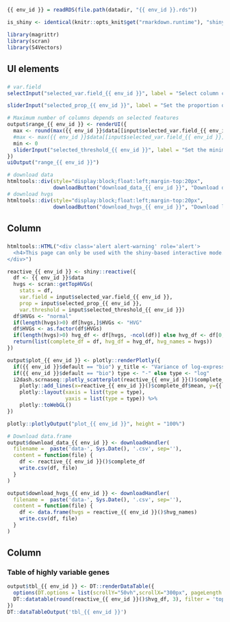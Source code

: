 
<!-- Page created on  2019-12-16 15:16:10  -->

```r
{{ env_id }} = readRDS(file.path(datadir, "{{ env_id }}.rds"))

is_shiny <- identical(knitr::opts_knit$get("rmarkdown.runtime"), "shiny")

library(magrittr)
library(scran)
library(S4Vectors)
```

UI elements {.sidebar}
-------------------------------------
    
###

```r
# var.field
selectInput("selected_var.field_{{ env_id }}", label = "Select column containing the relevant metric of variation:", choices = colnames({{ env_id }}$data), selected = {{ env_id }}$default)

sliderInput("selected_prop_{{ env_id }}", label = "Set the proportion of genes to report as HVGs:", min = 0, max = 1, value = 0.1, step = 0.01)

# Maximum number of columns depends on selected features
output$range_{{ env_id }} <- renderUI({
  max <- round(max({{ env_id }}$data[[input$selected_var.field_{{ env_id }}]], na.rm = TRUE), 1)
  #max <- max({{ env_id }}$data[[input$selected_var.field_{{ env_id }}]])
  min <- 0
  sliderInput("selected_threshold_{{ env_id }}", label = "Set the minimum threshold on the metric of variation:", value = 0, min = min, max = max)
})
uiOutput("range_{{ env_id }}")

# download data
htmltools::div(style="display:block;float:left;margin-top:20px",
               downloadButton("download_data_{{ env_id }}", "Download data"))
# download hvgs
htmltools::div(style="display:block;float:left;margin-top:20px",
               downloadButton("download_hvgs_{{ env_id }}", "Download list of HVGs"))
```

Column
-------------------------------------
    
### 

```r
htmltools::HTML("<div class='alert alert-warning' role='alert'>
  <h4>This page can only be used with the shiny-based interactive mode.</h4>
</div>")
```

```r
reactive_{{ env_id }} <- shiny::reactive({
  df <- {{ env_id }}$data
  hvgs <- scran::getTopHVGs(
    stats = df,
    var.field = input$selected_var.field_{{ env_id }},
    prop = input$selected_prop_{{ env_id }},
    var.threshold = input$selected_threshold_{{ env_id }})
  df$HVGs <- "normal"
  if(length(hvgs)>0) df[hvgs,]$HVGs <- "HVG"
  df$HVGs <- as.factor(df$HVGs)
  if(length(hvgs)>0) hvg_df <- df[hvgs, -ncol(df)] else hvg_df <- df[0, -ncol(df)]
  return(list(complete_df = df, hvg_df = hvg_df, hvg_names = hvgs))
})

output$plot_{{ env_id }} <- plotly::renderPlotly({
  if({{ env_id }}$default == "bio") y_title <- "Variance of log-expression" else y_title <- "Squared coefficient of variation (CV^2)"
  if({{ env_id }}$default == "bio") type <- "-" else type <- "log"
  i2dash.scrnaseq::plotly_scatterplot(reactive_{{ env_id }}()$complete_df, x = ~mean, y = ~total, color = ~HVGs, text = names({{ env_id }}$fit$mean), y_title = y_title, x_title = "Mean of log-expression", type = "scatter", colors = c("normal" = "#28BBD7", "HVG" = "#ED90A4"), mode = "markers") %>%
    plotly::add_lines(x=reactive_{{ env_id }}()$complete_df$mean, y={{ env_id }}$fit$trend(reactive_{{ env_id }}()$complete_df$mean), type = 'scatter', mode = 'lines', name = "trendline", inherit = F, color = I('red')) %>% 
    plotly::layout(xaxis = list(type = type),
                   yaxis = list(type = type)) %>%
    plotly::toWebGL()
})

plotly::plotlyOutput("plot_{{ env_id }}", height = "100%")

# Download data.frame
output$download_data_{{ env_id }} <- downloadHandler(
  filename =  paste('data-', Sys.Date(), '.csv', sep=''),
  content = function(file) {
    df <- reactive_{{ env_id }}()$complete_df
    write.csv(df, file)
  }
)

output$download_hvgs_{{ env_id }} <- downloadHandler(
  filename =  paste('data-', Sys.Date(), '.csv', sep=''),
  content = function(file) {
    df <- data.frame(hvgs = reactive_{{ env_id }}()$hvg_names)
    write.csv(df, file)
  }
)
```

Column
-------------------------------------

### Table of highly variable genes

```r
output$tbl_{{ env_id }} <- DT::renderDataTable({
  options(DT.options = list(scrollY="50vh",scrollX="300px", pageLength = 100, autoWidth = TRUE))
  DT::datatable(round(reactive_{{ env_id }}()$hvg_df, 3), filter = 'top')
})
DT::dataTableOutput('tbl_{{ env_id }}')

```


